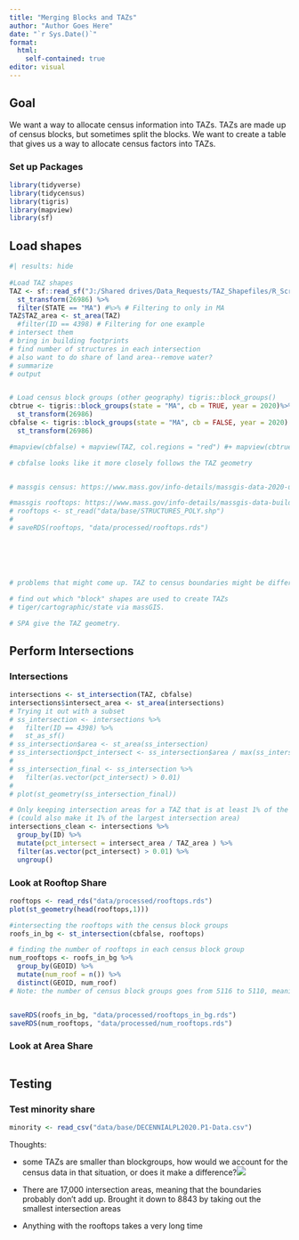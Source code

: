 ```yaml
---
title: "Merging Blocks and TAZs"
author: "Author Goes Here"
date: "`r Sys.Date()`"
format: 
  html: 
    self-contained: true
editor: visual
---
```


## Goal

We want a way to allocate census information into TAZs. TAZs are made up of census blocks, but sometimes split the blocks. We want to create a table that gives us a way to allocate census factors into TAZs.

### Set up Packages

```r
library(tidyverse)
library(tidycensus)
library(tigris)
library(mapview)
library(sf)
```

## Load shapes

```r
#| results: hide
 
#Load TAZ shapes
TAZ <- sf::read_sf("J:/Shared drives/Data_Requests/TAZ_Shapefiles/R_Script/out/geopackage/TAZ19.gpkg") %>% 
  st_transform(26986) %>% 
  filter(STATE == "MA") #%>% # Filtering to only in MA
TAZ$TAZ_area <- st_area(TAZ)
  #filter(ID == 4398) # Filtering for one example
# intersect them
# bring in building footprints
# find number of structures in each intersection
# also want to do share of land area--remove water?
# summarize
# output


# Load census block groups (other geography) tigris::block_groups()
cbtrue <- tigris::block_groups(state = "MA", cb = TRUE, year = 2020)%>% 
  st_transform(26986)
cbfalse <- tigris::block_groups(state = "MA", cb = FALSE, year = 2020) %>% 
  st_transform(26986)

#mapview(cbfalse) + mapview(TAZ, col.regions = "red") #+ mapview(cbtrue, col.regions = "yellow")

# cbfalse looks like it more closely follows the TAZ geometry


# massgis census: https://www.mass.gov/info-details/massgis-data-2020-us-census

#massgis rooftops: https://www.mass.gov/info-details/massgis-data-building-structures-2-d
# rooftops <- st_read("data/base/STRUCTURES_POLY.shp")
# 
# saveRDS(rooftops, "data/processed/rooftops.rds")






# problems that might come up. TAZ to census boundaries might be different (like microscopically different).

# find out which "block" shapes are used to create TAZs
# tiger/cartographic/state via massGIS.

# SPA give the TAZ geometry.
```

## Perform Intersections

### Intersections

```r
intersections <- st_intersection(TAZ, cbfalse)
intersections$intersect_area <- st_area(intersections)
# Trying it out with a subset
# ss_intersection <- intersections %>% 
#   filter(ID == 4398) %>% 
#   st_as_sf() 
# ss_intersection$area <- st_area(ss_intersection)
# ss_intersection$pct_intersect <- ss_intersection$area / max(ss_intersection$area)
# 
# ss_intersection_final <- ss_intersection %>% 
#   filter(as.vector(pct_intersect) > 0.01)
# 
# plot(st_geometry(ss_intersection_final))

# Only keeping intersection areas for a TAZ that is at least 1% of the TAZ area 
# (could also make it 1% of the largest intersection area)
intersections_clean <- intersections %>% 
  group_by(ID) %>% 
  mutate(pct_intersect = intersect_area / TAZ_area ) %>% 
  filter(as.vector(pct_intersect) > 0.01) %>% 
  ungroup()

```

### Look at Rooftop Share

```r
rooftops <- read_rds("data/processed/rooftops.rds")
plot(st_geometry(head(rooftops,1)))

#intersecting the rooftops with the census block groups
roofs_in_bg <- st_intersection(cbfalse, rooftops)

# finding the number of rooftops in each census block group
num_rooftops <- roofs_in_bg %>% 
  group_by(GEOID) %>% 
  mutate(num_roof = n()) %>%  
  distinct(GEOID, num_roof)
# Note: the number of census block groups goes from 5116 to 5110, meaning there are 6 block groups with no rooftops.  Also does not take into account if there are rooftops that intersect multiple blockgroups.  For some reason, there are less unique IDs in roofs_in_cb than there are in rooftops, but the sum in num_rooftops is the same as the number of entries in roofs_in_cb


saveRDS(roofs_in_bg, "data/processed/rooftops_in_bg.rds")
saveRDS(num_rooftops, "data/processed/num_rooftops.rds")
```

### Look at Area Share

```r

```

## Testing

### Test minority share

```r
minority <- read_csv("data/base/DECENNIALPL2020.P1-Data.csv")

```

Thoughts:

-   some TAZs are smaller than blockgroups, how would we account for the census data in that situation, or does it make a difference?![](images/image-1162217448.png)

-   There are 17,000 intersection areas, meaning that the boundaries probably don't add up. Brought it down to 8843 by taking out the smallest intersection areas

-   Anything with the rooftops takes a very long time
